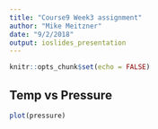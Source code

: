 ```yaml
---
title: "Course9 Week3 assignment"
author: "Mike Meitzner"
date: "9/2/2018"
output: ioslides_presentation
---
```


```r
knitr::opts_chunk$set(echo = FALSE)
```

## Temp vs Pressure

```r
plot(pressure)
```

